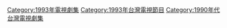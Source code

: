 {{cat year nav | year = 1993 | cat = 台灣電視劇集 | article = 臺灣電視劇 }}
[[Category:1993年電視劇集|Category:1993年電視劇集]]
[[Category:1993年台灣電視節目|Category:1993年台灣電視節目]]
[[Category:1990年代台灣電視劇集|Category:1990年代台灣電視劇集]]